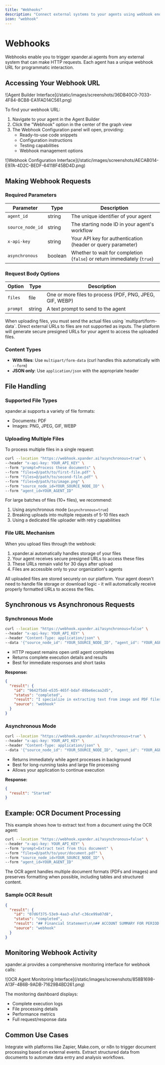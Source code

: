 ```yaml
---
title: "Webhooks"
description: "Connect external systems to your agents using webhook endpoints"
icon: "webhook"
---
```


# Webhooks

Webhooks enable you to trigger xpander.ai agents from any external system that can make HTTP requests. Each agent has a unique webhook URL for programmatic interaction.

## Accessing Your Webhook URL

<Frame caption="Agent Builder Interface">
![Agent Builder Interface](/static/images/screenshots/36DB40C0-7033-4F84-8CB8-EA1FAD14C561.png)
</Frame>

To find your webhook URL:
1. Navigate to your agent in the Agent Builder
2. Click the "Webhook" option in the center of the graph view
3. The Webhook Configuration panel will open, providing:
   - Ready-to-use code snippets
   - Configuration instructions
   - Testing capabilities
   - Webhook management options

<Frame caption="Webhook Configuration Interface">
![Webhook Configuration Interface](/static/images/screenshots/AECAB014-E97A-4D2C-BEDF-64118F45BD4D.png)
</Frame>

## Making Webhook Requests

### Required Parameters

| Parameter | Type | Description |
| --------- | ---- | ----------- |
| `agent_id` | string | The unique identifier of your agent |
| `source_node_id` | string | The starting node ID in your agent's workflow |
| `x-api-key` | string | Your API key for authentication (header or query parameter) |
| `asynchronous` | boolean | Whether to wait for completion (`false`) or return immediately (`true`) |

### Request Body Options

| Option | Type | Description |
| ------ | ---- | ----------- |
| `files` | file | One or more files to process (PDF, PNG, JPEG, GIF, WEBP) |
| `prompt` | string | A text prompt to send to the agent |

<Warning>
When uploading files, you must send the actual files using `multipart/form-data`. Direct external URLs to files are not supported as inputs. The platform will generate secure presigned URLs for your agent to access the uploaded files.
</Warning>

### Content Types

- **With files**: Use `multipart/form-data` (curl handles this automatically with `--form`)
- **JSON only**: Use `application/json` with the appropriate header

## File Handling

### Supported File Types

xpander.ai supports a variety of file formats:
- Documents: PDF
- Images: PNG, JPEG, GIF, WEBP

### Uploading Multiple Files

To process multiple files in a single request:

```bash
curl --location "https://webhook.xpander.ai?asynchronous=true" \
--header "x-api-key: YOUR_API_KEY" \
--form "prompt=Process these documents" \
--form "files=@/path/to/first-file.pdf" \
--form "files=@/path/to/second-file.pdf" \
--form "files=@/path/to/image.png" \
--form "source_node_id=YOUR_SOURCE_NODE_ID" \
--form "agent_id=YOUR_AGENT_ID"
```

For large batches of files (10+ files), we recommend:
1. Using asynchronous mode (`asynchronous=true`)
2. Breaking uploads into multiple requests of 5-10 files each
3. Using a dedicated file uploader with retry capabilities

### File URL Mechanism

When you upload files through the webhook:

1. xpander.ai automatically handles storage of your files
2. Your agent receives secure presigned URLs to access these files
3. These URLs remain valid for 30 days after upload
4. Files are accessible only to your organization's agents

<Info>
All uploaded files are stored securely on our platform. Your agent doesn't need to handle file storage or download logic - it will automatically receive properly formatted URLs to access the files.
</Info>

## Synchronous vs Asynchronous Requests

### Synchronous Mode

```bash
curl --location "https://webhook.xpander.ai?asynchronous=false" \
--header "x-api-key: YOUR_API_KEY" \
--header "Content-Type: application/json" \
--data '{"source_node_id": "YOUR_SOURCE_NODE_ID", "agent_id": "YOUR_AGENT_ID", "prompt": "What can you do?"}'
```

- HTTP request remains open until agent completes
- Returns complete execution details and results
- Best for immediate responses and short tasks

**Response:**

```json
{
  "result": {
    "id": "9642f5dd-e535-465f-bdaf-89be6ecaa2d5",
    "status": "completed",
    "result": "I specialize in extracting text from image and PDF files using Optical Character Recognition (OCR) technology. If you provide me with a file in a supported format (pdf, png, jpeg, gif, webp), I can extract the text content for you.",
    "source": "webhook"
  }
}
```

### Asynchronous Mode

```bash
curl --location "https://webhook.xpander.ai?asynchronous=true" \
--header "x-api-key: YOUR_API_KEY" \
--header "Content-Type: application/json" \
--data '{"source_node_id": "YOUR_SOURCE_NODE_ID", "agent_id": "YOUR_AGENT_ID", "prompt": "What can you do?"}'
```

- Returns immediately while agent processes in background
- Best for long-running tasks and large file processing
- Allows your application to continue execution

**Response:**

```json
{
  "result": "Started"
}
```

## Example: OCR Document Processing

This example shows how to extract text from a document using the OCR agent:

```bash
curl --location "https://webhook.xpander.ai?asynchronous=false" \
--header "x-api-key: YOUR_API_KEY" \
--form "prompt=Extract text from this document" \
--form "files=@/path/to/your/document.pdf" \
--form "source_node_id=YOUR_SOURCE_NODE_ID" \
--form "agent_id=YOUR_AGENT_ID"
```

<Info>
The OCR agent handles multiple document formats (PDFs and images) and preserves formatting when possible, including tables and structured content.
</Info>

### Sample OCR Result

```json
{
  "result": {
    "id": "07d6f375-53e9-4aa3-a7af-c36ce99a07d8",
    "status": "completed",
    "result": "## Financial Statement\n\n## ACCOUNT SUMMARY FOR PERIOD ENDED SEPTEMBER 30, 2024\n\n| Description | Amount | Percentage |\n|------------|--------|------------|\n| Opening Balance | 50,000 | - |\n| Deposits | 25,000 | - |\n| Withdrawals | (10,000) | - |\n| Fees | (1,500) | 3% |\n| Interest | 1,200 | 2.4% |\n| Closing Balance | 64,700 | - |",
    "source": "webhook"
  }
}
```

## Monitoring Webhook Activity

xpander.ai provides a comprehensive monitoring interface for webhook calls:

<Frame caption="Webhook Monitoring Interface">
![OCR Agent Monitoring Interface](/static/images/screenshots/858B1698-A13F-4B6B-9ADB-71629B4BD261.png)
</Frame>

The monitoring dashboard displays:
- Complete execution logs
- File processing details
- Performance metrics
- Full request/response data

## Common Use Cases

<CardGroup cols={2}>
  <Card title="Workflow Automation" icon="robot">
    Integrate with platforms like Zapier, Make.com, or n8n to trigger document processing based on external events.
  </Card>
  
  <Card title="Document Processing" icon="file-pdf">
    Extract structured data from documents to automate data entry and analysis workflows.
  </Card>
</CardGroup>